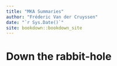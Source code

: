```yaml
--- 
title: "MKA Summaries"
author: "Fréderic Van der Cruyssen"
date: "`r Sys.Date()`"
site: bookdown::bookdown_site
---
```


# Down the rabbit-hole

